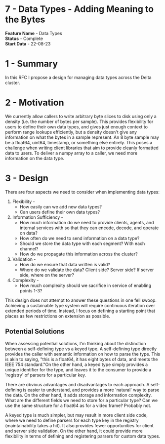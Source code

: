 # 7 - Data Types - Adding Meaning to the Bytes

**Feature Name** - Data Types <br />
**Status** - Complete <br />
**Start Data** - 22-08-23

# 1 - Summary

In this RFC I propose a design for managing data types across the Delta cluster.

# 2 - Motivation

We currently allow callers to write arbitrary byte slices to disk using only a
density (i.e. the number of bytes per sample). This provides flexibility for
users to define their own data types, and gives just enough context to perform
range lookups efficiently, but a density doesn't give any information on what
the bytes in a sample represent. An 8 byte sample may be a float64, uint64,
timestamp, or something else entirely. This poses a challenge when writing
client libraries that aim to provide cleanly formatted data to users. To deliver
a numpy array to a caller, we need more information on the data type.

# 3 - Design

There are four aspects we need to consider when implementing data types:

1. Flexibility -
    - How easily can we add new data types?
    - Can users define their own data types?
2. Information Sufficiency -
    - How much information do we need to provide clients, agents, and internal
      services with so that they can encode, decode, and operate on data?
    - How often do we need to send information on a data type?
    - Should we store the data type with each segment? With each channel?
    - How do we propagate this information across the cluster?
3. Validation -
    - How do we ensure that data written is valid?
    - Where do we validate the data? Client side? Server side? If server side,
      where on the server?
4. Complexity -
    - How much complexity should we sacrifice in service of enabling points 1-3?

This design does not attempt to answer these questions in one fell swoop.
Achieving a sustainable type system will require continuous iteration over
extended periods of time. Instead, I focus on defining a starting point that
places as few restrictions on extension as possible.

## Potential Solutions

When assessing potential solutions, I'm thinking about the distinction between a
self-defining type vs a keyed type. A self-defining type directly provides the
caller with semantic information on how to parse the type. This is akin to
saying, "this is a float64, it has eight bytes of data, and meets the IEEE 754
standard."On the other hand, a keyed type simply provides a unique identifier
for the type, and leaves it to the consumer to provide a 'registry' of parsers
for a particular key.

There are obvious advantages and disadvantages to each approach. A self-defining
is easier to understand, and provides a more 'natural' way to parse the data. On
the other hand, it adds storage and information complexity. What are the
different fields we need to store for a particular type? Can we use the same
structure for a float64 as for a video frame? Probably not.

A keyed type is much simpler, but may result in more client side code, where we
need to define parsers for each type key in the registry (maintainability takes
a hit). It also provides fewer opportunities for client and server side
validation. On the other hand, it could provide more flexibility in terms of
defining and registering parsers for custom data types.
